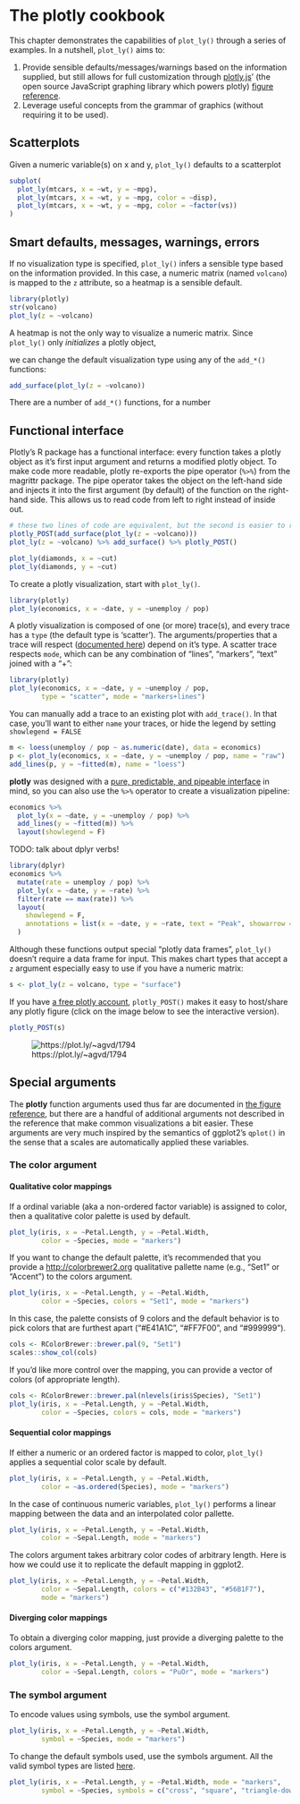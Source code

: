 # The plotly cookbook

This chapter demonstrates the capabilities of `plot_ly()` through a series of examples. In a nutshell, `plot_ly()` aims to: 

1. Provide sensible defaults/messages/warnings based on the information supplied, but still allows for full customization through [plotly.js](https://github.com/plotly/plotly.js)' (the open source JavaScript graphing library which powers plotly) [figure reference](https://plot.ly/r/reference/).
2. Leverage useful concepts from the grammar of graphics (without requiring it to be used).

## Scatterplots

Given a numeric variable(s) on x and y, `plot_ly()` defaults to a scatterplot

```r
subplot(
  plot_ly(mtcars, x = ~wt, y = ~mpg),
  plot_ly(mtcars, x = ~wt, y = ~mpg, color = ~disp),
  plot_ly(mtcars, x = ~wt, y = ~mpg, color = ~factor(vs))
)

```



## Smart defaults, messages, warnings, errors

If no visualization type is specified, `plot_ly()` infers a sensible type based on the information provided. In this case, a numeric matrix (named `volcano`) is mapped to the `z` attribute, so a heatmap is a sensible default. 

```r
library(plotly)
str(volcano)
plot_ly(z = ~volcano)
```


A heatmap is not the only way to visualize a numeric matrix. Since `plot_ly()` only _initializes_ a plotly object, 

we can change the default visualization type using any of the `add_*()` functions:

```r
add_surface(plot_ly(z = ~volcano))
```

There are a number of `add_*()` functions, for a number 

## Functional interface

Plotly's R package has a functional interface: every function takes a plotly object as it's first input argument and returns a modified plotly object. To make code more readable, plotly re-exports the pipe operator (`%>%`) from the magrittr package. The pipe operator takes the object on the left-hand side and injects it into the first argument (by default) of the function on the right-hand side. This allows us to read code from left to right instead of inside out.

```r
# these two lines of code are equivalent, but the second is easier to read
plotly_POST(add_surface(plot_ly(z = ~volcano)))
plot_ly(z = ~volcano) %>% add_surface() %>% plotly_POST()
```




```r
plot_ly(diamonds, x = ~cut)
plot_ly(diamonds, y = ~cut)
```


To create a plotly visualization, start with `plot_ly()`.

```r
library(plotly)
plot_ly(economics, x = ~date, y = ~unemploy / pop)
```

A plotly visualization is composed of one (or more) trace(s), and every trace has a `type` (the default type is 'scatter'). The arguments/properties that a trace will respect ([documented here](https://plot.ly/r/reference)) depend on it's type. A scatter trace respects `mode`, which can be any combination of "lines", "markers", "text" joined with a "+":

```r
library(plotly)
plot_ly(economics, x = ~date, y = ~unemploy / pop, 
        type = "scatter", mode = "markers+lines")
```

You can manually add a trace to an existing plot with `add_trace()`. In that case, you'll want to either `name` your traces, or hide the legend by setting `showlegend = FALSE`

```r
m <- loess(unemploy / pop ~ as.numeric(date), data = economics)
p <- plot_ly(economics, x = ~date, y = ~unemploy / pop, name = "raw") 
add_lines(p, y = ~fitted(m), name = "loess")
```

__plotly__ was designed with a [pure, predictable, and pipeable interface](https://dl.dropboxusercontent.com/u/41902/pipe-dsls.pdf) in mind, so you can also use the `%>%` operator to create a visualization pipeline:

```r
economics %>%
  plot_ly(x = ~date, y = ~unemploy / pop) %>% 
  add_lines(y = ~fitted(m)) %>%
  layout(showlegend = F)
```

TODO: talk about dplyr verbs!

```r
library(dplyr)
economics %>%
  mutate(rate = unemploy / pop) %>%
  plot_ly(x = ~date, y = ~rate) %>% 
  filter(rate == max(rate)) %>%
  layout(
    showlegend = F, 
    annotations = list(x = ~date, y = ~rate, text = "Peak", showarrow = T)
  )
```

Although these functions output special "plotly data frames", `plot_ly()` doesn't require a data frame for input. This makes chart types that accept a `z` argument especially easy to use if you have a numeric matrix:

```r
s <- plot_ly(z = volcano, type = "surface")
```

If you have [a free plotly account](https://plot.ly/r/getting-started/), `plotly_POST()` makes it easy to host/share any plotly figure (click on the image below to see the interactive version).

```r
plotly_POST(s)
```

![https://plot.ly/~agvd/1794](https://plot.ly/~agvd/1794.png)


## Special arguments

The __plotly__ function arguments used thus far are documented in [the figure reference](https://plot.ly/r/reference), but there are a handful of additional arguments not described in the reference that make common visualizations a bit easier. These arguments are very much inspired by the semantics of ggplot2's `qplot()` in the sense that a scales are automatically applied these variables.

### The color argument

#### Qualitative color mappings

If a ordinal variable (aka a non-ordered factor variable) is assigned to color, then a qualitative color palette is used by default.

```r
plot_ly(iris, x = ~Petal.Length, y = ~Petal.Width, 
        color = ~Species, mode = "markers")
```

If you want to change the default palette, it's recommended that you provide a <http://colorbrewer2.org> qualitative pallette name (e.g., "Set1" or "Accent") to the colors argument.

```r
plot_ly(iris, x = ~Petal.Length, y = ~Petal.Width, 
        color = ~Species, colors = "Set1", mode = "markers")
```

In this case, the palette consists of 9 colors and the default behavior is to pick colors that are furthest apart ("#E41A1C", "#FF7F00", and "#999999").

```r
cols <- RColorBrewer::brewer.pal(9, "Set1")
scales::show_col(cols)
```

If you'd like more control over the mapping, you can provide a vector of colors (of appropriate length).

```r
cols <- RColorBrewer::brewer.pal(nlevels(iris$Species), "Set1")
plot_ly(iris, x = ~Petal.Length, y = ~Petal.Width, 
        color = ~Species, colors = cols, mode = "markers")
```

#### Sequential color mappings

If either a numeric or an ordered factor is mapped to color, `plot_ly()` applies a sequential color scale by default.

```r
plot_ly(iris, x = ~Petal.Length, y = ~Petal.Width, 
        color = ~as.ordered(Species), mode = "markers")
```

In the case of continuous numeric variables, `plot_ly()` performs a linear mapping between the data and an interpolated color pallette.

```r
plot_ly(iris, x = ~Petal.Length, y = ~Petal.Width, 
        color = ~Sepal.Length, mode = "markers")
```

The colors argument takes arbitrary color codes of arbitrary length. Here is how we could use it to replicate the default mapping in ggplot2.

```r
plot_ly(iris, x = ~Petal.Length, y = ~Petal.Width, 
        color = ~Sepal.Length, colors = c("#132B43", "#56B1F7"), 
        mode = "markers")
```

#### Diverging color mappings

To obtain a diverging color mapping, just provide a diverging palette to the colors argument.

```r
plot_ly(iris, x = ~Petal.Length, y = ~Petal.Width, 
        color = ~Sepal.Length, colors = "PuOr", mode = "markers")
```

### The symbol argument

To encode values using symbols, use the symbol argument.

```r
plot_ly(iris, x = ~Petal.Length, y = ~Petal.Width, 
        symbol = ~Species, mode = "markers")
```

To change the default symbols used, use the symbols argument. All the valid symbol types are listed [here](https://plot.ly/r/reference/#marker).

```r
plot_ly(iris, x = ~Petal.Length, y = ~Petal.Width, mode = "markers",
        symbol = ~Species, symbols = c("cross", "square", "triangle-down"))
```
